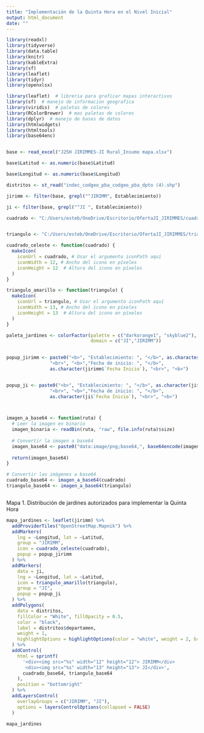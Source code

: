 ---
title: "Implementación de la Quinta Hora en el Nivel Inicial"
output: html_document
date: ""
---

```{r, echo=FALSE, message=FALSE, warning=FALSE, results='hide'}
library(readxl)
library(tidyverse)
library(data.table)
library(knitr)
library(kableExtra)
library(sf)
library(leaflet)
library(tidyr)
library(openxlsx)

library(leaflet)  # libreria para graficar mapas interactivos
library(sf)  # manejo de informacion geografica 
library(viridis)  # paletas de colores
library(RColorBrewer)  # mas paletas de colores
library(dplyr)  # manejo de bases de datos
library(htmlwidgets)
library(htmltools)
library(base64enc)


base <- read_excel("J25H JIRIMMES-JI Rural_Insumo mapa.xlsx")

base$Latitud <- as.numeric(base$Latitud)

base$Longitud <- as.numeric(base$Longitud)

distritos <- st_read("indec_codgeo_pba_codgeo_pba_dpto (4).shp")

jirimm <- filter(base, grepl("^JIRIMM", Establecimiento))

ji <- filter(base, grepl("^JI ", Establecimiento))

cuadrado <- "C:/Users/esteb/OneDrive/Escritorio/OfertaJI_JIRIMMES/cuadrado_celeste.png"


triangulo <- "C:/Users/esteb/OneDrive/Escritorio/OfertaJI_JIRIMMES/triangulo_amarillo.png"

cuadrado_celeste <- function(cuadrado) {
  makeIcon(
    iconUrl = cuadrado, # Usar el argumento iconPath aquí
    iconWidth = 12, # Ancho del icono en píxeles
    iconHeight = 12  # Altura del icono en píxeles
  )
}

triangulo_amarillo <- function(triangulo) {
  makeIcon(
    iconUrl = triangulo, # Usar el argumento iconPath aquí
    iconWidth = 13, # Ancho del icono en píxeles
    iconHeight = 13  # Altura del icono en píxeles
  )
}

paleta_jardines <- colorFactor(palette = c("darkorange1", "skyblue2"),
                               domain = c("JI","JIRIMM"))
                    

popup_jirimm <- paste0("<b>", "Establecimiento: ", "</b>", as.character(jirimm$Establecimiento),
                "<br>", "<b>","Fecha de inicio: ", "</b>",
                as.character(jirimm$`Fecha Inicio`), "<br>", "<b>")


popup_ji <- paste0("<b>", "Establecimiento: ", "</b>", as.character(ji$Establecimiento),
                "<br>", "<b>","Fecha de inicio: ", "</b>",
                as.character(ji$`Fecha Inicio`), "<br>", "<b>")



imagen_a_base64 <- function(ruta) {
  # Leer la imagen en binario
  imagen_binaria <- readBin(ruta, "raw", file.info(ruta)$size)
  
  # Convertir la imagen a base64
  imagen_base64 <- paste0("data:image/png;base64,", base64encode(imagen_binaria))
  
  return(imagen_base64)
}

# Convertir las imágenes a base64
cuadrado_base64 <- imagen_a_base64(cuadrado)
triangulo_base64 <- imagen_a_base64(triangulo)



```

Mapa 1. Distribución de jardines autorizados para implementar la Quinta Hora
```{r, echo=FALSE, message=FALSE, warning=FALSE, results='asis'}

mapa_jardines <- leaflet(jirimm) %>%
  addProviderTiles("OpenStreetMap.Mapnik") %>%
  addMarkers(
    lng = ~Longitud, lat = ~Latitud,
    group = "JIRIMM",
    icon = cuadrado_celeste(cuadrado),
    popup = popup_jirimm
  ) %>%
  addMarkers(
    data = ji,
    lng = ~Longitud, lat = ~Latitud,
    icon = triangulo_amarillo(triangulo),
    group = "JI",
    popup = popup_ji
  ) %>%
  addPolygons(
    data = distritos,
    fillColor = "White", fillOpacity = 0.5,
    color = "black",
    label = distritos$departamen,
    weight = 1,
    highlightOptions = highlightOptions(color = "white", weight = 2, bringToFront = TRUE)
  ) %>%
  addControl(
    html = sprintf(
      '<div><img src="%s" width="12" height="12"> JIRIMM</div>
       <div><img src="%s" width="13" height="13"> JI</div>',
      cuadrado_base64, triangulo_base64
    ),
    position = "bottomright"
  ) %>%
  addLayersControl(
    overlayGroups = c("JIRIMM", "JI"),
    options = layersControlOptions(collapsed = FALSE)
  )

mapa_jardines


```

